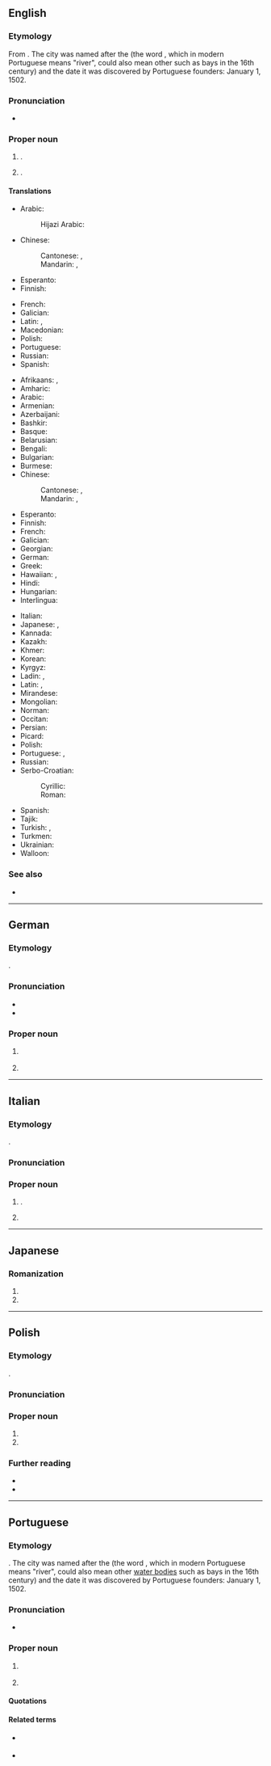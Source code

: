 {{also|Río de Janeiro}}

==English==
{{wikipedia}}

===Etymology===
From {{bor|en|pt|Rio de Janeiro||River of January}}. The city was named after the {{w|Guanabara Bay}} (the word ''{{l|pt|rio}}'', which in modern Portuguese means "river", could also mean other {{l|en|water body|water bodies}} such as bays in the 16th century) and the date it was discovered by Portuguese founders: January 1, 1502.

===Pronunciation===
* {{IPA|en|/ˈɹiːəʊ dɪ ʒəˈnɪəɹəʊ/|/ˈɹiːəʊ de ʒəˈneəɹəʊ/}}

===Proper noun===
{{en-proper noun|head=Rio de Janeiro}}

# {{place|en|state|r/Southeast Region|c/Brazil|capital=Rio de Janeiro}}.
# {{place|en|municipality/state capital|s/Rio de Janeiro|c/Brazil|;|former capital|of|c/Brazil}}.

====Translations====
{{trans-top|state}}
* Arabic: {{t+|ar|رِيُو دِي جَانِيرُو|f}}
*: Hijazi Arabic: {{t|acw|ريو دي جانيرو|f|tr=riyu di janēru}}
* Chinese:
*: Cantonese: {{t|yue|里約熱內盧}}, {{t|yue|里约热内卢|tr=lei5 joek3 jit6 noi3 lou4|sc=Hani}}
*: Mandarin: {{t+|cmn|里約熱內盧}}, {{t+|cmn|里约热内卢|tr=Lǐyuē Rènèilú}}
* Esperanto: {{t|eo|Rio-de-Ĵanejrio}}
* Finnish: {{t+|fi|Rio de Janeiro}}
{{trans-mid}}
* French: {{t+|fr|Rio de Janeiro|m}}
* Galician: {{t+|gl|Río de Xaneiro|m}}
* Latin: {{t|la|Fluminis Ianuarii}}, {{t|la|Rivus Ianuarii|m}}
* Macedonian: {{t|mk|Рио де Жане́иро}}
* Polish: {{t+|pl|Rio de Janeiro|n}}
* Portuguese: {{t+|pt|Rio de Janeiro|m}}
* Russian: {{t|ru|[[шт.]] [[Ри́о-де-Жане́йро]]|m|tr=št. Río-dɛ-Žanɛ́jro}}
* Spanish: {{t+|es|Río de Janeiro}}
{{trans-bottom}}

{{trans-top|municipality}}
* Afrikaans: {{t|af|Rio de Janeiro}}, {{qualifier|abbreviation}} {{t|af|Rio}}
* Amharic: {{t|am|ሪዮ ዴ ጃኔይሮ|tr=riyo de ǧaneyro}}
* Arabic: {{t+|ar|رِيُّو دِي جَانِيرُو|f}}
* Armenian: {{t|hy|Ռիո դե Ժանեյրո}}
* Azerbaijani: {{t|az|Rio-de-Janeyro}}
* Bashkir: {{t|ba|Рио-де-Жанейро}}
* Basque: {{t|eu|Rio de Janeiro}}
* Belarusian: {{t|be|Ры́а-дэ-Жанэ́йра|m}}
* Bengali: {{t|bn|রিউ দি জানেইরু}}
* Bulgarian: {{t|bg|Ри́о де Жане́йро|m}}
* Burmese: {{t|my|ရီယို ဒီ ဂျီးနေးရိုးမြို့}}
* Chinese:
*: Cantonese: {{t|yue|里約熱內盧}}, {{t|yue|里约热内卢|tr=lei5 joek3 jit6 noi3 lou4|sc=Hani}}
*: Mandarin: {{t+|cmn|里約熱內盧}}, {{t+|cmn|里约热内卢|tr=Lǐyuē Rènèilú}}
* Esperanto: {{t|eo|Rio-de-Ĵanejro}}
* Finnish: {{t+|fi|Rio de Janeiro}}
* French: {{t+|fr|Rio de Janeiro|m}}
* Galician: {{t+|gl|Río de Xaneiro|m}}
* Georgian: {{t|ka|რიო-დე-ჟანეირო}}
* German: {{t+|de|Rio de Janeiro|n}}
* Greek: {{t+|el|Ρίο ντε Τζανέιρο}}
* Hawaiian: {{t|haw|Riū-Ianuali}}, {{qualifier|abbreviation}} {{t|haw|Riū}}
* Hindi: {{t|hi|रियो डि जेनेरो}}
* Hungarian: {{t+|hu|Rio de Janeiro}}
* Interlingua: {{t|ia|Rio de Janeiro}}
{{trans-mid}}
* Italian: {{t+|it|Rio de Janeiro|f}}
* Japanese: {{t|ja|リオデジャネイロ|tr=Rio de Janeiro}}, {{qualifier|abbreviation}} {{t|ja|リオ|tr=Rio}}
* Kannada: {{t|kn|ರಿಯೋ ಡಿ ಜನೈರೊ}}
* Kazakh: {{t|kk|Рио-де-Жанейро}}
* Khmer: {{t|km|រីយ៉ូដឺចេណេរ៉ូ}}
* Korean: {{t|ko|^리우데자네이루}}
* Kyrgyz: {{t|ky|Рио-де-Жанейро}}
* Ladin: {{t|lld|Rio de Djenero}}, {{t|lld|Rio de Janeiro}}
* Latin: {{t|la|Rivus Ianuarii}}, {{t|la|Urbs Fluminensis}}
* Mirandese: {{t|mwl|Riu de Janeiro}}
* Mongolian: {{t|mn|Рио-де-Жанейро}}
* Norman: {{t|nrf|Riviéthe dé Janvyi|f}} {{qualifier|Jersey}}
* Occitan: {{t|oc|Rio de Janeiro|m}}
* Persian: {{t|fa|ریو دو ژانیرو|tr=rio do žâniro}}
* Picard: {{t|pcd|Rio d' Janeiro}}
* Polish: {{t+|pl|Rio de Janeiro|n}}
* Portuguese: {{t+|pt|Rio de Janeiro|m}}, {{qualifier|abbreviation}} {{t+|pt|Rio|m}}
* Russian: {{t+|ru|Ри́о-де-Жане́йро|m|tr=Río-dɛ-Žanɛ́jro}}
* Serbo-Croatian:
*: Cyrillic: {{t|sh|Рио де Жанеиро|m}}
*: Roman: {{t|sh|Rio de Žaneiro|m}}
* Spanish: {{t+|es|Río de Janeiro|m}}
* Tajik: {{t|tg|Рио-де-Жанейро}}
* Turkish: {{t|tr|Rio de Janeiro}}, {{t|tr|Rio}}
* Turkmen: {{t|tk|Rio-de-Žaneýro}}
* Ukrainian: {{t|uk|Ріо-де-Жане́йро|m}}
* Walloon: {{t|wa|Riyo d' Djaneyiro}}
{{trans-bottom}}

===See also===
* {{pedia}}

----

==German==

===Etymology===
{{bor+|de|pt|Rio de Janeiro}}.

===Pronunciation===
* {{IPA|de|/ˌʁiːo də ʒaˈneːʁo/}}
* {{audio|de|De-Rio de Janeiro.ogg|Audio}}

===Proper noun===
{{de-proper noun|toponym}}

# {{place|de|municipality/state capital|s/Rio de Janeiro|c/Brazil|;|former capital|of|c/Brazil}}
#: {{syn|de|Rio}}
# {{place|de|state|r/Southeast Region|c/Brazil}}

----

==Italian==

===Etymology===
{{bor+|it|pt|Rio de Janeiro}}.

===Pronunciation===
{{it-pr|Rìo dė ʒanèiro}}

===Proper noun===
{{it-proper noun}}

# {{place|it|municipality/state capital|s/Rio de Janeiro|c/Brazil|;|former capital|of|c/Brazil}}.
#: {{syn|it|Rio}}
# {{place|it|state|r/Southeast Region|c/Brazil}}

----

==Japanese==

===Romanization===
{{ja-romaji|head=Rio de Janeiro}}

# {{ja-romanization of|リオデジャネイロ}}
# {{ja-romanization of|リオ・デ・ジャネイロ}}

----

==Polish==
{{wp|lang=pl}}

===Etymology===
{{bor+|pl|pt|Rio de Janeiro}}.

===Pronunciation===
{{pl-p|rijo de żanejro|a=LL-Q809 (pol)-Poemat-Rio de Janeiro.wav}}

===Proper noun===
{{pl-proper noun|n|indeccl=yes|head=Rio de Janeiro}}

# {{place|pl|municipality/state capital|s/Rio de Janeiro|c/Brazil|;|former capital|of|c/Brazil|t1=Rio de Janeiro}}
# {{place|pl|state|r/Southeast Region|c/Brazil|t1=Rio de Janeiro}}

===Further reading===
* {{R:pl:WSJP}}
* {{R:pl:PWN}}

{{C|pl|Exonyms}}

----

==Portuguese==

===Etymology===
{{lit|river of January}}. The city was named after the {{w|Guanabara Bay}} (the word ''{{l|pt|rio}}'', which in modern Portuguese means "river", could also mean other [[water body|water bodies]] such as bays in the 16th century) and the date it was discovered by Portuguese founders: January 1, 1502.

===Pronunciation===
{{pt-IPA}}
* {{audio|pt|Pt-br Rio de Janeiro.ogg|Audio (BR)}}

===Proper noun===
{{pt-proper noun|m|head=[[rio|Rio]] [[de]] [[janeiro|Janeiro]]}}

# {{place|pt|municipality/state capital|s/Rio de Janeiro|c/Brazil|;|former capital|of|c/Brazil|t1=Rio de Janeiro}}
#: {{syn|pt|Rio}}
# {{place|pt|state|r/Southeast Region|c/Brazil|t1=Rio de Janeiro}}
#: {{syn|pt|RJ}} {{gloss|abbreviation}}

====Quotations====
{{seeCites|pt}}

====Related terms====
* {{l|pt|carioca}} {{gloss|[[demonym]] of city}}
* {{l|pt|fluminense}} {{gloss|demonym of state}}